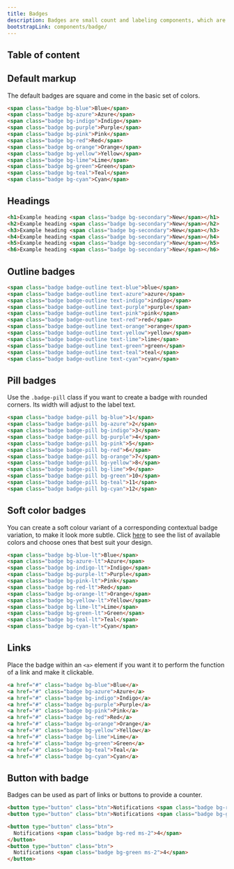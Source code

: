 ```yaml
---
title: Badges
description: Badges are small count and labeling components, which are used to add extra information to an interface element. You can use them to draw users' attention to a new element, notify about unread messages or provide any kind of additional info.
bootstrapLink: components/badge/
---
```


## Table of content

## Default markup

The default badges are square and come in the basic set of colors.

```html code example vertical centered separated scrollable height="15rem"
<span class="badge bg-blue">Blue</span>
<span class="badge bg-azure">Azure</span>
<span class="badge bg-indigo">Indigo</span>
<span class="badge bg-purple">Purple</span>
<span class="badge bg-pink">Pink</span>
<span class="badge bg-red">Red</span>
<span class="badge bg-orange">Orange</span>
<span class="badge bg-yellow">Yellow</span>
<span class="badge bg-lime">Lime</span>
<span class="badge bg-green">Green</span>
<span class="badge bg-teal">Teal</span>
<span class="badge bg-cyan">Cyan</span>
```

## Headings

```html code example height="240px"
<h1>Example heading <span class="badge bg-secondary">New</span></h1>
<h2>Example heading <span class="badge bg-secondary">New</span></h2>
<h3>Example heading <span class="badge bg-secondary">New</span></h3>
<h4>Example heading <span class="badge bg-secondary">New</span></h4>
<h5>Example heading <span class="badge bg-secondary">New</span></h5>
<h6>Example heading <span class="badge bg-secondary">New</span></h6>
```

## Outline badges

```html code example vertical centered separated scrollable height="15rem"
<span class="badge badge-outline text-blue">blue</span>
<span class="badge badge-outline text-azure">azure</span>
<span class="badge badge-outline text-indigo">indigo</span>
<span class="badge badge-outline text-purple">purple</span>
<span class="badge badge-outline text-pink">pink</span>
<span class="badge badge-outline text-red">red</span>
<span class="badge badge-outline text-orange">orange</span>
<span class="badge badge-outline text-yellow">yellow</span>
<span class="badge badge-outline text-lime">lime</span>
<span class="badge badge-outline text-green">green</span>
<span class="badge badge-outline text-teal">teal</span>
<span class="badge badge-outline text-cyan">cyan</span>
```

## Pill badges

Use the `.badge-pill` class if you want to create a badge with rounded corners. Its width will adjust to the label text.

```html code example centered separated height="7rem"
<span class="badge badge-pill bg-blue">1</span>
<span class="badge badge-pill bg-azure">2</span>
<span class="badge badge-pill bg-indigo">3</span>
<span class="badge badge-pill bg-purple">4</span>
<span class="badge badge-pill bg-pink">5</span>
<span class="badge badge-pill bg-red">6</span>
<span class="badge badge-pill bg-orange">7</span>
<span class="badge badge-pill bg-yellow">8</span>
<span class="badge badge-pill bg-lime">9</span>
<span class="badge badge-pill bg-green">10</span>
<span class="badge badge-pill bg-teal">11</span>
<span class="badge badge-pill bg-cyan">12</span>
```

## Soft color badges

You can create a soft colour variant of a corresponding contextual badge variation, to make it look more subtle. Click [here](colors) to see the list of available colors and choose ones that best suit your design.

```html code example vertical centered separated scrollable height="15rem"
<span class="badge bg-blue-lt">Blue</span>
<span class="badge bg-azure-lt">Azure</span>
<span class="badge bg-indigo-lt">Indigo</span>
<span class="badge bg-purple-lt">Purple</span>
<span class="badge bg-pink-lt">Pink</span>
<span class="badge bg-red-lt">Red</span>
<span class="badge bg-orange-lt">Orange</span>
<span class="badge bg-yellow-lt">Yellow</span>
<span class="badge bg-lime-lt">Lime</span>
<span class="badge bg-green-lt">Green</span>
<span class="badge bg-teal-lt">Teal</span>
<span class="badge bg-cyan-lt">Cyan</span>
```

## Links

Place the badge within an `<a>` element if you want it to perform the function of a link and make it clickable.

```html code example vertical centered separated scrollable height="15rem"
<a href="#" class="badge bg-blue">Blue</a>
<a href="#" class="badge bg-azure">Azure</a>
<a href="#" class="badge bg-indigo">Indigo</a>
<a href="#" class="badge bg-purple">Purple</a>
<a href="#" class="badge bg-pink">Pink</a>
<a href="#" class="badge bg-red">Red</a>
<a href="#" class="badge bg-orange">Orange</a>
<a href="#" class="badge bg-yellow">Yellow</a>
<a href="#" class="badge bg-lime">Lime</a>
<a href="#" class="badge bg-green">Green</a>
<a href="#" class="badge bg-teal">Teal</a>
<a href="#" class="badge bg-cyan">Cyan</a>
```

## Button with badge

Badges can be used as part of links or buttons to provide a counter.

```html example centered separated height="7rem"
<button type="button" class="btn">Notifications <span class="badge bg-red ms-2">4</span></button>
<button type="button" class="btn">Notifications <span class="badge bg-green ms-2">4</span></button>
```

```html
<button type="button" class="btn">
  Notifications <span class="badge bg-red ms-2">4</span>
</button>
<button type="button" class="btn">
  Notifications <span class="badge bg-green ms-2">4</span>
</button>
```
